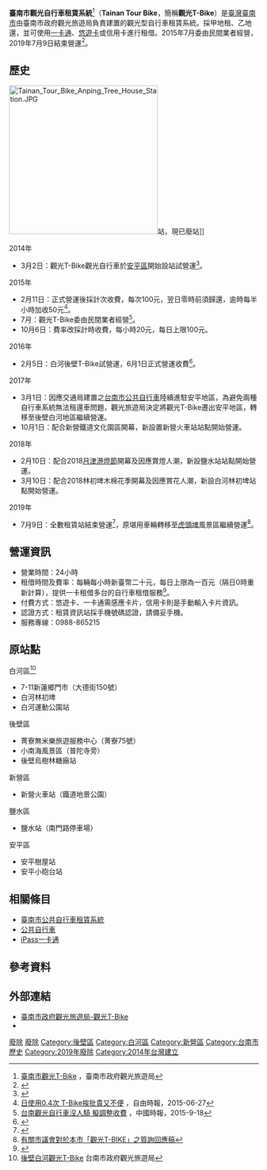 {{Distinguish|臺南市公共自行車租賃系統}}
{{Infobox Public transit
|name = 臺南市觀光自行車<br/><small>Tainan Tour Bike</small>
|image = 小南海風景區普陀禪寺T-Bike租賃站.jpg
|imagesize = 200px
|locale = {{flagicon|TWN}} [[臺南市|臺南市]]
|transit_type = 觀光型[[公共自行車|公共自行車]]
|began_operation = 2014年3月2日
|ended_operation = 2019年7月9日
|system_length =
|lines = 
|vehicles = 
|stations = 
|website =
|ridership =
|track_gauge =
|reporting marks =
|operator = 民間業者
|owner = [[臺南市政府觀光旅遊局|臺南市政府觀光旅遊局]]
}}
'''臺南市觀光自行車租賃系統'''<ref>[http://www.twtainan.net/zh-tw/Event/NewsDetail/2660 臺南市觀光T-Bike] {{Wayback|url=http://www.twtainan.net/zh-tw/Event/NewsDetail/2660 |date=20160610044810 }}，臺南市政府觀光旅遊局</ref>（'''Tainan Tour Bike'''，簡稱'''觀光T-Bike'''）是[[臺灣|臺灣]][[臺南市|臺南市]]由臺南市政府觀光旅遊局負責建置的觀光型自行車租賃系統。採甲地租、乙地還，並可使用[[一卡通_(台灣)|一卡通]]、[[悠遊卡|悠遊卡]]或信用卡進行租借。2015年7月委由民間業者經營，2019年7月9日結束營運<ref>{{cite web |url=https://cycling.biji.co/index.php?q=news&act=info&id=95081&subtitle=%25E3%2580%2590%25E6%2596%25B0%25E8%2581%259E%25E3%2580%2591%25E5%258F%25B0%25E5%258D%2597%25E8%25A7%2580%25E5%2585%2589T-BIKE%25E6%2598%258E%25E5%25B9%25B4%25E9%2580%2580%25E5%25A0%25B4%2520%25E5%2585%25A8%25E5%25B8%2582%25E5%259E%258BT-BIKE%2520%25E5%25B0%2587%25E5%25A2%259E30%25E5%25A4%259A%25E7%25AB%2599 |title=台南觀光T-BIKE明年退場 全市型T-BIKE 將增30多站 |date=2018-07-31|publisher=聯合報}}</ref>。

== 歷史 ==
[[File:Tainan_Tour_Bike_Anping_Tree_House_Station.JPG|300px]]站，現已廢站]]
; 2014年
* 3月2日：觀光T-Bike觀光自行車於[[安平區|安平區]]開始設站試營運<ref>{{Cite web |url=http://www.appa99.com/index.php?option=news&newsType=news&task=showpage&id=469#.UzVxrKiSzRQ |title=臺南觀光自行車 安平試營運 |accessdate=2016-05-27 |archive-date=2016-03-04 |archive-url=https://web.archive.org/web/20160304122330/http://www.appa99.com/index.php?option=news&newsType=news&task=showpage&id=469#.UzVxrKiSzRQ |dead-url=no }}</ref>。
; 2015年
* 2月11日：正式營運後採計次收費，每次100元，翌日零時前須歸還，逾時每半小時加收50元<ref>[http://news.ltn.com.tw/news/local/paper/893050 日使用0.4次 T-Bike挨批貴又不便] {{Wayback|url=http://news.ltn.com.tw/news/local/paper/893050 |date=20160630080101 }}，自由時報，2015-06-27</ref>。
* 7月：觀光T-Bike委由民間業者經營<ref>[http://www.chinatimes.com/realtimenews/20150918004784-260407 台南觀光自行車沒人騎 擬調整收費] {{Wayback|url=http://www.chinatimes.com/realtimenews/20150918004784-260407 |date=20150925161730 }}，中國時報，2015-9-18</ref>。
* 10月6日：費率改採計時收費，每小時20元，每日上限100元。
; 2016年
* 2月5日：白河後壁T-Bike試營運，6月1日正式營運收費<ref>{{Cite web |url=http://www.twtainan.net/zh-tw/Event/NewsDetail/2675/%E5%BE%8C%E5%A3%81%E7%99%BD%E6%B2%B3%E8%A7%80%E5%85%89T-Bike%E5%B0%87%E6%96%BC6%E6%9C%881%E6%97%A5%E6%AD%A3%E5%BC%8F%E6%94%B6%E8%B2%BB?page=1 |title=後壁白河觀光T-Bike將於6月1日正式收費 |accessdate=2016-05-27 |archive-date=2016-06-10 |archive-url=https://web.archive.org/web/20160610032815/http://www.twtainan.net/zh-tw/Event/NewsDetail/2675/%E5%BE%8C%E5%A3%81%E7%99%BD%E6%B2%B3%E8%A7%80%E5%85%89T-Bike%E5%B0%87%E6%96%BC6%E6%9C%881%E6%97%A5%E6%AD%A3%E5%BC%8F%E6%94%B6%E8%B2%BB?page=1 |dead-url=no }}</ref>。
; 2017年
* 3月1日：因應交通局建置之[[臺南市公共自行車租賃系統|台南市公共自行車]]陸續進駐安平地區，為避免兩種自行車系統無法租還車問題，觀光旅遊局決定將觀光T-Bike遷出安平地區，轉移至後壁白河地區繼續營運。
* 10月1日：配合新營鐵道文化園區開幕，新設置新營火車站站點開始營運。
; 2018年
* 2月10日：配合2018[[月津港燈節|月津港燈節]]開幕及因應賞燈人潮，新設鹽水站站點開始營運。
* 3月10日：配合2018林初埤木棉花季開幕及因應賞花人潮，新設白河林初埤站點開始營運。
; 2019年
* 7月9日：全數租賃站結束營運<ref>{{cite web|url=https://admin.twtainan.net/zh-tw/event/newsdetail/864|title=為配合本市T-Bike系統整合作業，本局觀光T-Bike站自108年7月9日起暫停服務|date=2019-08-06|publisher=台南市政府觀光旅遊局|access-date=2019-08-23|archive-url=https://web.archive.org/web/20190823122246/https://admin.twtainan.net/zh-tw/event/newsdetail/864|archive-date=2019-08-23|dead-url=yes}}</ref>，原堪用車輛轉移至[[虎頭埤|虎頭埤]]風景區繼續營運<ref>[https://www.twtainan.net/zh-tw/event/newsdetail/3223 有關市議會對於本市「觀光T-BIKE」之質詢回應稿]</ref>。

== 營運資訊 ==
* 營業時間：24小時
* 租借時間及費率：每輛每小時新臺幣二十元，每日上限為一百元（隔日0時重新計算），提供一卡租借多台的自行車租借服務<ref>{{cite news|title=安平T-bike觀光自行車變更收費費率，歡迎遊客踴躍運用|url=http://www.twtainan.net/zh-tw/Event/NewsDetail/2482|publisher=台南市政府觀光旅遊局|date=2015-10-06|accessdate=2016-05-27|archive-date=2016-06-10|archive-url=https://web.archive.org/web/20160610054216/http://www.twtainan.net/zh-tw/Event/NewsDetail/2482|dead-url=no}}</ref>。
* 付費方式：悠遊卡、一卡通需感應卡片，信用卡則是手動輸入卡片資訊。
* 認證方式：租賃資訊站採手機號碼認證，請備妥手機。
* 服務專線：0988-865215

== 原站點 ==
; 白河區<ref>[http://www.twtainan.net/zh-tw/Event/NewsDetail/2660 後壁白河觀光T-Bike] {{Wayback|url=http://www.twtainan.net/zh-tw/Event/NewsDetail/2660 |date=20160610044810 }} 台南市政府觀光旅遊局</ref>
* 7-11新蓮鄉門市（大德街150號）
* 白河林初埤
* 白河運動公園站

; 後壁區
* 菁寮無米樂旅遊服務中心（菁寮75號）
* 小南海風景區（普陀寺旁）
* 後壁烏樹林糖廠站

; 新營區
* 新營火車站（鐵道地景公園）

; 鹽水區
* 鹽水站（南門路停車場）

; 安平區
* 安平樹屋站
* 安平小砲台站

== 相關條目 ==
* [[臺南市公共自行車租賃系統|臺南市公共自行車租賃系統]]
* [[公共自行車|公共自行車]]
* [[一卡通_(台灣)|iPass一卡通]]

== 參考資料 ==
<references/>

== 外部連結 ==
* [http://www.twtainan.net/zh-tw/Event/NewsDetail/2660 臺南市政府觀光旅遊局-觀光T-Bike] {{Wayback|url=http://www.twtainan.net/zh-tw/Event/NewsDetail/2660 |date=20160610044810 }}
* {{Facebook|Tainan.T.Bike}}

{{臺灣公共自行車}}

[[Category:臺灣公共自行車|廢除]]
[[Category:台南市交通|廢除]]
[[Category:後壁區|Category:後壁區]]
[[Category:白河區|Category:白河區]]
[[Category:新營區|Category:新營區]]
[[Category:台南市歷史|Category:台南市歷史]]
[[Category:2019年廢除|Category:2019年廢除]]
[[Category:2014年台灣建立|Category:2014年台灣建立]]